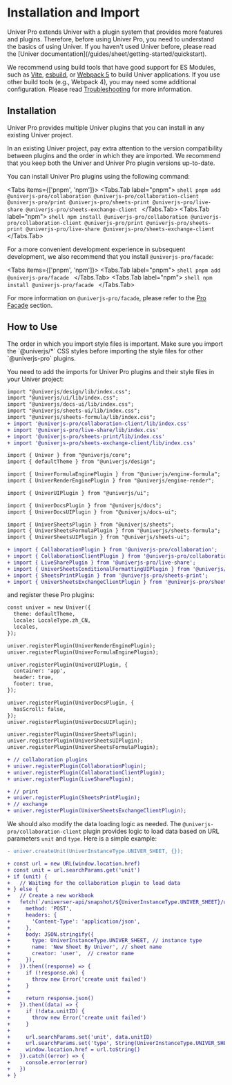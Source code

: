
# Installation and Import

<Callout type="info" emoji="ℹ️">
  Univer Pro extends Univer with a plugin system that provides more features and plugins. Therefore, before using Univer Pro, you need to understand the basics of using Univer. If you haven't used Univer before, please read the [Univer documentation](/guides/sheet/getting-started/quickstart).
</Callout>

We recommend using build tools that have good support for ES Modules, such as [Vite](https://vitejs.dev/), [esbuild](https://esbuild.github.io/), or [Webpack 5](https://webpack.js.org/) to build Univer applications. If you use other build tools (e.g., Webpack 4), you may need some additional configuration. Please read [Troubleshooting](/guides/sheet/troubleshooting) for more information.

## Installation

Univer Pro provides multiple Univer plugins that you can install in any existing Univer project.

In an existing Univer project, pay extra attention to the version compatibility between plugins and the order in which they are imported. We recommend that you keep both the Univer and Univer Pro plugin versions up-to-date.

You can install Univer Pro plugins using the following command:

<Tabs items={['pnpm', 'npm']}>
  <Tabs.Tab label="pnpm">
    ```shell
    pnpm add @univerjs-pro/collaboration @univerjs-pro/collaboration-client @univerjs-pro/print @univerjs-pro/sheets-print @univerjs-pro/live-share @univerjs-pro/sheets-exchange-client
    ```
  </Tabs.Tab>
  <Tabs.Tab label="npm">
    ```shell
    npm install @univerjs-pro/collaboration @univerjs-pro/collaboration-client @univerjs-pro/print @univerjs-pro/sheets-print @univerjs-pro/live-share @univerjs-pro/sheets-exchange-client
    ```
  </Tabs.Tab>
</Tabs>

For a more convenient development experience in subsequent development, we also recommend that you install `@univerjs-pro/facade`:

<Tabs items={['pnpm', 'npm']}>
  <Tabs.Tab label="pnpm">
    ```shell
    pnpm add @univerjs-pro/facade
    ```
  </Tabs.Tab>
  <Tabs.Tab label="npm">
    ```shell
    npm install @univerjs-pro/facade
    ```
  </Tabs.Tab>
</Tabs>

For more information on `@univerjs-pro/facade`, please refer to the [Pro Facade](/pro/guides/sheet/facade/facade) section.

## How to Use

<Callout type="info" emoji="ℹ️">
  The order in which you import style files is important. Make sure you import the `@univerjs/*` CSS styles before importing the style files for other `@univerjs-pro` plugins.
</Callout>

You need to add the imports for Univer Pro plugins and their style files in your Univer project:

```diff
import "@univerjs/design/lib/index.css";
import "@univerjs/ui/lib/index.css";
import "@univerjs/docs-ui/lib/index.css";
import "@univerjs/sheets-ui/lib/index.css";
import "@univerjs/sheets-formula/lib/index.css";
+ import '@univerjs-pro/collaboration-client/lib/index.css'
+ import '@univerjs-pro/live-share/lib/index.css'
+ import '@univerjs-pro/sheets-print/lib/index.css'
+ import '@univerjs-pro/sheets-exchange-client/lib/index.css'

import { Univer } from "@univerjs/core";
import { defaultTheme } from "@univerjs/design";

import { UniverFormulaEnginePlugin } from "@univerjs/engine-formula";
import { UniverRenderEnginePlugin } from "@univerjs/engine-render";

import { UniverUIPlugin } from "@univerjs/ui";

import { UniverDocsPlugin } from "@univerjs/docs";
import { UniverDocsUIPlugin } from "@univerjs/docs-ui";

import { UniverSheetsPlugin } from "@univerjs/sheets";
import { UniverSheetsFormulaPlugin } from "@univerjs/sheets-formula";
import { UniverSheetsUIPlugin } from "@univerjs/sheets-ui";

+ import { CollaborationPlugin } from '@univerjs-pro/collaboration';
+ import { CollaborationClientPlugin } from '@univerjs-pro/collaboration-client';
+ import { LiveSharePlugin } from '@univerjs-pro/live-share';
+ import { UniverSheetsConditionalFormattingUIPlugin } from '@univerjs/sheets-conditional-formatting-ui';
+ import { SheetsPrintPlugin } from '@univerjs-pro/sheets-print';
+ import { UniverSheetsExchangeClientPlugin } from '@univerjs-pro/sheets-exchange-client';
```

and register these Pro plugins:

```diff
const univer = new Univer({
  theme: defaultTheme,
  locale: LocaleType.zh_CN,
  locales,
});

univer.registerPlugin(UniverRenderEnginePlugin);
univer.registerPlugin(UniverFormulaEnginePlugin);

univer.registerPlugin(UniverUIPlugin, {
  container: 'app',
  header: true,
  footer: true,
});

univer.registerPlugin(UniverDocsPlugin, {
  hasScroll: false,
});
univer.registerPlugin(UniverDocsUIPlugin);

univer.registerPlugin(UniverSheetsPlugin);
univer.registerPlugin(UniverSheetsUIPlugin);
univer.registerPlugin(UniverSheetsFormulaPlugin);

+ // collaboration plugins
+ univer.registerPlugin(CollaborationPlugin);
+ univer.registerPlugin(CollaborationClientPlugin);
+ univer.registerPlugin(LiveSharePlugin);

+ // print
+ univer.registerPlugin(SheetsPrintPlugin);
+ // exchange
+ univer.registerPlugin(UniverSheetsExchangeClientPlugin);
```

We should also modify the data loading logic as needed. The `@univerjs-pro/collaboration-client` plugin provides logic to load data based on URL parameters `unit` and `type`. Here is a simple example:

```diff
- univer.createUnit(UniverInstanceType.UNIVER_SHEET, {});

+ const url = new URL(window.location.href)
+ const unit = url.searchParams.get('unit')
+ if (unit) {
+   // Waiting for the collaboration plugin to load data
+ } else {
+   // Create a new workbook
+   fetch(`/universer-api/snapshot/${UniverInstanceType.UNIVER_SHEET}/unit/-/create`, {
+     method: 'POST',
+     headers: {
+       'Content-Type': 'application/json',
+     },
+     body: JSON.stringify({
+       type: UniverInstanceType.UNIVER_SHEET, // instance type
+       name: 'New Sheet By Univer', // sheet name
+       creator: 'user',  // creator name
+     }),
+   }).then((response) => {
+     if (!response.ok) {
+       throw new Error('create unit failed')
+     }
+
+     return response.json()
+   }).then((data) => {
+     if (!data.unitID) {
+       throw new Error('create unit failed')
+     }
+
+     url.searchParams.set('unit', data.unitID)
+     url.searchParams.set('type', String(UniverInstanceType.UNIVER_SHEET))
+     window.location.href = url.toString()
+   }).catch((error) => {
+     console.error(error)
+   })
+ }
```
